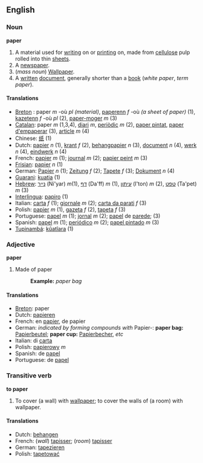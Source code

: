 ==English==
===Noun===
'''paper'''

#A material used for [[write|writing]] on or [[print]]ing on, made from [[cellulose]] pulp rolled into thin [[sheet]]s.
#A [[newspaper]].
#(''mass noun'') [[Wallpaper]].
#A [[written]] [[document]], generally shorter than a [[book]] (''white paper'', ''term paper'').

====Translations====
*[[Breton]] : paper ''m'' -où ''pl'' ''(material)'', [[paperenn]] ''f'' -où ''(a sheet of paper)'' (1), [[kazetenn]] ''f'' -où ''pl'' (2), [[paper-moger]] ''m'' (3)
*[[Catalan]]: paper ''m'' (1,3,4), [[diari]] ''m'', [[periòdic]] ''m'' (2), [[paper pintat]], [[paper d'empaperar]] (3), [[article]] ''m'' (4)
*Chinese: [[纸]] (1)
*Dutch: [[papier]] ''n'' (1), [[krant]] ''f'' (2), [[behangpapier]] ''n'' (3), [[document]] ''n'' (4), [[werk]] ''n'' (4), [[eindwerk]] ''n'' (4)
*French: [[papier]] ''m'' (1); [[journal]] ''m'' (2); [[papier peint]] ''m'' (3)
*[[Frisian]]: [[papier]] ''n'' (1)
*German: [[Papier]] ''n'' (1); [[Zeitung]] ''f'' (2); [[Tapete]] ''f'' (3); [[Dokument]] ''n'' (4)
*[[Guarani]]: [[kuatia]] (1)
*[[Hebrew]]: [[נייר]] (Ni'yar) ''m''(1), [[דף]] (Da'ff) ''m'' (1), [[עיתון]] (I'ton) ''m'' (2), [[טפט]] (Ta'pet) ''m'' (3)
*[[Interlingua]]: [[papiro]] (1)
*Italian: [[carta]] ''f'' (1); [[giornale]] ''m'' (2); [[carta da parati]] ''f'' (3)
*Polish: [[papier]] ''m'' (1), [[gazeta]] ''f'' (2), [[tapeta]] ''f'' (3)
*Portuguese: [[papel]] ''m'' (1); [[jornal]] ''m'' (2); [[papel]] de [[parede]]; (3)
*Spanish: [[papel]] ''m'' (1); [[periódico]] ''m'' (2); [[papel pintado]] ''m'' (3)
*[[Tupinambá]]: [[kûatîara]] (1)

===Adjective===
'''paper'''

#Made of paper
#:'''Example:''' ''paper bag''

====Translations====

*[[Breton]]: paper
*Dutch: [[papieren]]
*French: en [[papier]], de papier
*German: ''indicated by forming compounds with'' Papier-: '''paper bag:''' [[Papierbeutel]]; '''paper cup:''' [[Papierbecher]], ''etc''
*Italian: di [[carta]]
*Polish: [[papierowy]] ''m''
*Spanish: de [[papel]]
*Portuguese: de [[papel]]

===Transitive verb===
'''to paper'''

#To cover (a wall) with [[wallpaper]]; to cover the walls of (a room) with wallpaper.

====Translations====
*Dutch: [[behangen]]
*French: (''wall'') [[tapisser]]; (''room'') [[tapisser]]
*German: [[tapezieren]]
*Polish: [[tapetować]]